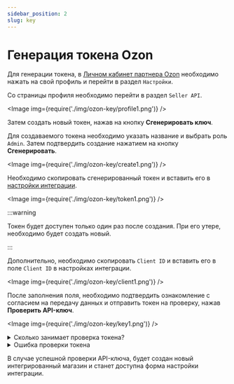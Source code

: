 ```yaml
---
sidebar_position: 2
slug: key
---
```


# Генерация токена Ozon

Для генерации токена, в [Личном кабинет партнера Ozon](https://seller.ozon.ru/) необходимо нажать
на свой профиль и перейти в раздел `Настройки`.

Со страницы профиля необходимо перейти в раздел `Seller API`.

<Image img={require('./img/ozon-key/profile1.png')} />

Затем создать новый токен, нажав на кнопку **Сгенерировать ключ**.

Для создаваемого токена необходимо указать название и выбрать роль `Admin`. Затем
подтвердить создание нажатием на кнопку **Сгенерировать**.

<Image img={require('./img/ozon-key/create1.png')} />

Необходимо скопировать сгенерированный токен и вставить его в [настройки интеграции](https://lk.cdek.ru/integration).

<Image img={require('./img/ozon-key/token1.png')} />

:::warning

Токен будет доступен только один раз после создания. При его утере, необходимо будет создать новый.

:::

Дополнительно, необходимо скопировать `Client ID` и вставить его в поле `Client ID` в настройках интеграции.

<Image img={require('./img/ozon-key/client1.png')} />

После заполнения поля, необходимо подтвердить ознакомление с
согласием на передачу данных и отправить токен на проверку, нажав **Проверить API-ключ**.

<Image img={require('./img/ozon-key/key1.png')} />

<details>
    <summary>Сколько занимает проверка токена?</summary>

    <Image img={require('./img/ozon-key/check1.png')} />

    Проверка токена занимает от 1 минуты до нескольких часов, в зависимости от нагрузки на сервер интеграции.

    Если проверка занимает более 24 часов, необходимо обратиться в [техническую поддержку СДЭК](mailto:integrator@cdek.ru).

</details>

<details>
    <summary>Ошибка проверки токена</summary>

    <Image img={require('./img/ozon-key/error.png')} />

    В случае ошибки проверки токена, необходимо проверить правильность введенного токена и выданных ему прав доступа.
    При необходимости, требуется создать новый токен и повторить процедуру.

    Если проблема не решается, необходимо обратиться в [техническую поддержку СДЭК](mailto:integrator@cdek.ru)

</details>

В случае успешной проверки API-ключа, будет создан новый интегрированный магазин и станет доступна форма настройки
интеграции.
